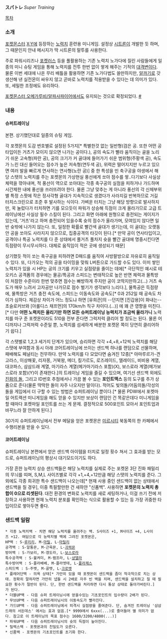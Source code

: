 '''スパトレ''' ''Super Training''

[[목차]]

=== 소개 ===
[[포켓몬스터]] [[포켓몬스터 X·Y|X·Y]]에 등장하는 [[노력치]] 훈련용 미니게임. 설정상 [[시트론(포켓몬스터)|시트론]]이 개발한 듯 하며, 그 때문인지 안내 메시지가 딱 시트론의 말투를 사용한다.

주로 파워시리즈나 [[포켓러스]] 등을 풀활용하는 기존 노력치 노가다에 질린 사람들에게 일종의 미니 슈팅 게임을 통해 노력치를 전투 한번 없이 쌓게 해주는 기적의 [[대격변]]이다. 물론 이번 세대에 나온 무리 배틀을 활용하면 기존 노가다법도 쓸만하지만, [[알까기]]로 갓 생산해 낸 실전몬이 싸우지 않고 곧바로 노력치를 적용받을 수 있다는 데 의미가 있다. 또, 세밀한 조정에도 유리하다.

[[포켓몬스터 오메가루비/알파사파이어]]에서도 유지되는 것으로 확정되었다. [http://iokal.egloos.com/1204595 #]

=== 내용 ===
==== 슈퍼트레이닝 ====
본편. 상기했던대로 일종의 슈팅 게임.

각 포켓몬의 도감 번호별로 설정된 5가지[* 특별한것 없는 일반형(검은 공. 또한 어떤 공 타입이든 거츠가 모이지 않으면 나가는 공이다.), 공의 속도가 빨라 움직이는 골을 노리기 쉬운 고속형(파란 공), 공의 크기가 커 골대에 들어가기 쉬운 범위형(주황색 공), 속도가 느린 대신 들어오는 점수가 높은 저속형(연두색 공), 위력은 떨어지지만 누르고 있으면 여러 발을 빠르게 연사하는 연사형(노란 공)] 중 한 특성을 띤 축구공을 야생에서 해당 스탯의 노력치를 주는 포켓몬의 가상현실 풍선에게 쏘아 점수를 쌓..다기보다 사실상 체력을 깎아내며, 적 풍선이 역으로 쏘아대는 각종 축구공의 실점을 피하거나 가드하며 시간제한 내에 풍선을 쓰러뜨려야 한다. 물론 그냥 맞추는 게 아니라 풍선의 각 신체부위별 특정 스팟에 작은 정사각형 골대가 지속적으로 생겼다가 사라지길 반복하므로 거길 터치스크린으로 조준 후 발사하는 식이다. 가벼운 터치는 그냥 해당 방향으로 발사하지만, 꾹 눌렀다가 터치하면 기를 모으듯이 파워가 상승해 득점이 크게 올라가므로 고급 트레이닝에선 사실상 필수 스킬이 된다. 그리고 화면 아래에 원형으로 충전되는 게이지가 있는데, '거츠'라고 하며 충전되어 있을수록 슛의 점수가 올라가며, 모여있지 않다면 일반 슛밖에 나가지 않는다. 또, 일정한 확률로 빨간색 골대가 생기는데, 이 골대는 오랫동안 공을 쏘아도 사라지지 않으므로, 집중공격의 타깃이 된다.[* 만약 공이 연사타입이고, 공격이나 특공 노력치를 다 준 상태에서 풀거츠 풀차지 슛을 빨간 골대에 명중시킨다면 득점량이 무시무시하다. 대체로 움직임이 적은 곳에 생성되기 때문]

상기했듯 적이 쏘는 축구공을 피하려면 D패드를 움직여 사방팔방으로 자유로히 움직일 수 있다. 또, 다가오는 적의 공을 타이밍을 맞춰 L버튼으로 가드할 수도 있다. 이미 쌓인 노력치가 있을 시 HP는 공의 크기를 키우고 실점량을 줄이는 데에[* 극단적인 예시로 테오키스 공격폼의 경우에는 물공/특공과 스피드는 변태적으로 높은 반면 체력과 물특방이 처참한 수준이라 한번 맞추면 점수는 빠방하게 주지만 공이 코딱지만하고(...) 거츠 속도가 매우 느려서 고자공만 나가므로 점수 벌기가 생각보다 느리다.], 물특공은 득점량에, 물특방은 거츠 충전 속도에, 스피드는 이동속도와 공속도[* 0과 252일 때 공속도 차이가 심하다. 체감상 차이가 어느 정도냐 하면 [유희관]의 --던지면 [진갑용]이 화내는-- 초슬로커브와 [아롤디스 채프먼]의 170km/h 직구 차이다.(...)] 에 꽤 큰 영향을 미친다.[* 다만 '''어떤 노력치든 올리기만 하면 모든 슈퍼트레이닝 능력치가 조금씩 올라가니''' 노력치를 마구 준 포켓몬이라도 510을 전부 준다면 그럭저럭 클리어 할 정도는 된다. 물론 어디까지나 그럭저럭 수준일 뿐, 노력치를 섬세하게 배분한 포켓몬 쪽이 당연히 클리어하기 쉽다.]

각 스탯별로 1,2,3 세가지 단계가 있으며, 승리하면 각각 +4,+8,+12씩 노력치를 해당 스탯에 부여함과 동시 아래 코어트레이닝에 쓰이는 샌드백 하나를 랜덤으로 선물하며, 패배해도 페널티는 전무하다. 만약 노력치를 다 모았다면 숨겨진 12종[* 아마루르가-견고라스, 이상해꽃, 리자몽, 거북왕, 메더, 킬가르도, 로즈레이드, 엘레이드, 비비용 계열, 대코파스, 삼삼드래 계열, 마기라스 계열(메가마기라스 포함)(X), 보스로라 계열(메가보스로라 포함)(Y)이 존재한다.]의 트레이닝 게임을 즐길 수 있으며, 여기선 샌드백 외에도 [[진화의 돌]], 그리고 ID번호 추첨에서나 가끔 볼 수 있는 '''포인트맥스''' 등의 도구를 추가 상품으로 준다(물론 딱딱한 돌이 자주 나오지만 말이다). 적어도 빛의돌/어둠의돌/각성의돌을 게임에서 더 구할 수 있는 방법은 슈퍼트레이닝 뿐이다.[* 물론 PDW에서 포켓마일 어트랙션 미니게임을 해도 얻을 수 있지만 보상이 랜덤인 건 똑같은데다 미니게임을 할 때마다 포켓마일 포인트를 쓰는 게 문제. 결정적으로 500포인트 모아서 포인트업과 바꾸느라 잘 안하게 된다.]

30가지 슈퍼트레이닝에서 전부 메달을 얻은 포켓몬은 [[미르시티]] 북동쪽의 한 카페에서 수행리본을 받을 수 있다.

==== 코어트레이닝 ====
슈퍼트레이닝 본편에서 얻은 샌드백 아이템을 터치로 일정 횟수 쳐서 그 효과를 받는 모드로, 슈퍼트레이닝의 평상시 대기모드이기도 하다.

가장 흔한 능력치 상승 샌드백들은 해당 노력치를 실제로 주는 포켓몬 3단 진화 패밀리의 무늬를 띠며, S,M,L 사이즈별로 각각 +1,+4,+12만큼 해당 스탯의 노력치를 준다. 그 외에도 각종 희귀한 특수 샌드백이 나오는데[* 현재 사용 중인 샌드백이 없는 상태에서 샌드백을 칠 경우], 이중 특필할만한 건 새하얀 "신품백". 사용하면 '''포켓몬의 노력치 총합이 0으로 리셋된다'''. 대전 환경의 변화로 노력치를 새로 세팅하거나, 이걸 쓰기 전에 저장하고 사용하면 현재 노력치 분포를 확인하는 식으로 활용할 수 있는 등 가장 귀중한 타입이므로 쌓아두면 좋다.

=== 샌드백 일람 ===

 * 각종 노력치백 - 치면 해당 노력치를 올려주는 백. S사이즈 +1, M사이즈 +4, L사이즈 +12. 여담으로 각 능력치별 백에 그려진 포켓몬은,
 HP백 : S-[[루리리]], M-[[마릴]], L-[[마릴리]]
 공격백 : S-알통몬, M-근육몬, L-[[괴력몬]]
 방어백 : S-가보리, M-갱도라, L-[[보스로라]]
 특수공격백 : S-불켜미, M-램프라, L-[[샹델라]]
 특수방어백 : S-플라베베, M-플라엣테, L-[[플라제스]]
 스피드백 : S-주뱃, M-골뱃, L-[[크로뱃]]
 * 플레어단백 - 의욕 상태[* 가만히 있을 때 포켓몬이 샌드백을 좀더 적극적으로 치는 상태. 정확히 말하자면 가만히 냅둘 시 2배로 자주 빈 백을 치며, 샌드백을 설치하고 칠 때 필요한 횟수가 절반이 된다. 단, 한번 샌드백을 처리하면 다시 통상 상태로 돌아가버린다.]가 된다.
 * 더블UP백 - 다음 슈퍼 트레이닝시에 얻을수있는 기초포인트의 입수량이 2배가 된다.
 * 무브UP백 - 다음 슈퍼트레이닝시의 이동속도가 빨라진다.
 * 가드UP백 - 다음 슈퍼트레이닝에서 피격시 실점량을 줄여준다. 단, 숨겨진 트레이닝 '삼삼드래의 서든데스' 에서는 효과 없음.[* 9999에서 6xxx(...)로 줄어들어 별 의미가 없다. 참고로 이 트레이닝의 목표 점수는 1600/3200/4800(...)]
 * 파워UP백 - 다음 슈퍼트레이닝시의 슛의 득점이 높아진다.
 * 릴렉스백 - 포켓몬과의 친밀도가 오른다.
 * 신품백 - 포켓몬의 기초포인트를 초기화 한다.
